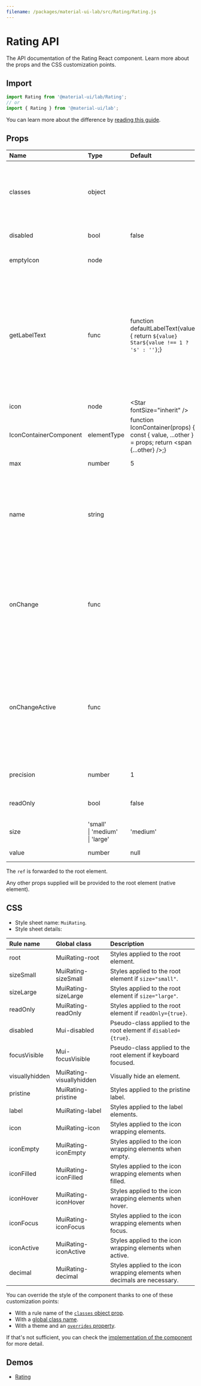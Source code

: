 ```yaml
---
filename: /packages/material-ui-lab/src/Rating/Rating.js
---
```



<!--- This documentation is automatically generated, do not try to edit it. -->

# Rating API

<p className="description">The API documentation of the Rating React component. Learn more about the props and the CSS customization points.</p>

## Import

```js
import Rating from '@material-ui/lab/Rating';
// or
import { Rating } from '@material-ui/lab';
```

You can learn more about the difference by [reading this guide](/guides/minimizing-bundle-size/).



## Props

| Name | Type | Default | Description |
|:-----|:-----|:--------|:------------|
| <span className="prop-name">classes</span> | <span className="prop-type">object</span> |  | Override or extend the styles applied to the component. See [CSS API](#css) below for more details. |
| <span className="prop-name">disabled</span> | <span className="prop-type">bool</span> | <span className="prop-default">false</span> | If `true`, the rating will be disabled. |
| <span className="prop-name">emptyIcon</span> | <span className="prop-type">node</span> |  | The icon to display when empty. |
| <span className="prop-name">getLabelText</span> | <span className="prop-type">func</span> | <span className="prop-default">function defaultLabelText(value) {  return `${value} Star${value !== 1 ? 's' : ''}`;}</span> | Accepts a function which returns a string value that provides a user-friendly name for the current value of the rating.<br /><br />**Signature:**<br />`function(value: number) => string`<br />*value:* The rating label's value to format. |
| <span className="prop-name">icon</span> | <span className="prop-type">node</span> | <span className="prop-default">&lt;Star fontSize="inherit" /></span> | The icon to display. |
| <span className="prop-name">IconContainerComponent</span> | <span className="prop-type">elementType</span> | <span className="prop-default">function IconContainer(props) {  const { value, ...other } = props;  return &lt;span {...other} />;}</span> | The component containing the icon. |
| <span className="prop-name">max</span> | <span className="prop-type">number</span> | <span className="prop-default">5</span> | Maximum rating. |
| <span className="prop-name">name</span> | <span className="prop-type">string</span> |  | The name attribute of the radio `input` elements. If `readOnly` is false, the prop is required, this input name`should be unique within the parent form. |
| <span className="prop-name">onChange</span> | <span className="prop-type">func</span> |  | Callback fired when the value changes.<br /><br />**Signature:**<br />`function(event: object, value: number) => void`<br />*event:* The event source of the callback.<br />*value:* The new value. |
| <span className="prop-name">onChangeActive</span> | <span className="prop-type">func</span> |  | Callback function that is fired when the hover state changes.<br /><br />**Signature:**<br />`function(event: object, value: number) => void`<br />*event:* The event source of the callback.<br />*value:* The new value. |
| <span className="prop-name">precision</span> | <span className="prop-type">number</span> | <span className="prop-default">1</span> | The minimum increment value change allowed. |
| <span className="prop-name">readOnly</span> | <span className="prop-type">bool</span> | <span className="prop-default">false</span> | Removes all hover effects and pointer events. |
| <span className="prop-name">size</span> | <span className="prop-type">'small'<br />&#124;&nbsp;'medium'<br />&#124;&nbsp;'large'</span> | <span className="prop-default">'medium'</span> | The size of the rating. |
| <span className="prop-name">value</span> | <span className="prop-type">number</span> | <span className="prop-default">null</span> | The rating value. |

The `ref` is forwarded to the root element.

Any other props supplied will be provided to the root element (native element).

## CSS

- Style sheet name: `MuiRating`.
- Style sheet details:

| Rule name | Global class | Description |
|:-----|:-------------|:------------|
| <span className="prop-name">root</span> | <span className="prop-name">MuiRating-root</span> | Styles applied to the root element.
| <span className="prop-name">sizeSmall</span> | <span className="prop-name">MuiRating-sizeSmall</span> | Styles applied to the root element if `size="small"`.
| <span className="prop-name">sizeLarge</span> | <span className="prop-name">MuiRating-sizeLarge</span> | Styles applied to the root element if `size="large"`.
| <span className="prop-name">readOnly</span> | <span className="prop-name">MuiRating-readOnly</span> | Styles applied to the root element if `readOnly={true}`.
| <span className="prop-name">disabled</span> | <span className="prop-name">Mui-disabled</span> | Pseudo-class applied to the root element if `disabled={true}`.
| <span className="prop-name">focusVisible</span> | <span className="prop-name">Mui-focusVisible</span> | Pseudo-class applied to the root element if keyboard focused.
| <span className="prop-name">visuallyhidden</span> | <span className="prop-name">MuiRating-visuallyhidden</span> | Visually hide an element.
| <span className="prop-name">pristine</span> | <span className="prop-name">MuiRating-pristine</span> | Styles applied to the pristine label.
| <span className="prop-name">label</span> | <span className="prop-name">MuiRating-label</span> | Styles applied to the label elements.
| <span className="prop-name">icon</span> | <span className="prop-name">MuiRating-icon</span> | Styles applied to the icon wrapping elements.
| <span className="prop-name">iconEmpty</span> | <span className="prop-name">MuiRating-iconEmpty</span> | Styles applied to the icon wrapping elements when empty.
| <span className="prop-name">iconFilled</span> | <span className="prop-name">MuiRating-iconFilled</span> | Styles applied to the icon wrapping elements when filled.
| <span className="prop-name">iconHover</span> | <span className="prop-name">MuiRating-iconHover</span> | Styles applied to the icon wrapping elements when hover.
| <span className="prop-name">iconFocus</span> | <span className="prop-name">MuiRating-iconFocus</span> | Styles applied to the icon wrapping elements when focus.
| <span className="prop-name">iconActive</span> | <span className="prop-name">MuiRating-iconActive</span> | Styles applied to the icon wrapping elements when active.
| <span className="prop-name">decimal</span> | <span className="prop-name">MuiRating-decimal</span> | Styles applied to the icon wrapping elements when decimals are necessary.

You can override the style of the component thanks to one of these customization points:

- With a rule name of the [`classes` object prop](/customization/components/#overriding-styles-with-classes).
- With a [global class name](/customization/components/#overriding-styles-with-global-class-names).
- With a theme and an [`overrides` property](/customization/globals/#css).

If that's not sufficient, you can check the [implementation of the component](https://github.com/mui-org/material-ui/blob/master/packages/material-ui-lab/src/Rating/Rating.js) for more detail.

## Demos

- [Rating](/components/rating/)

